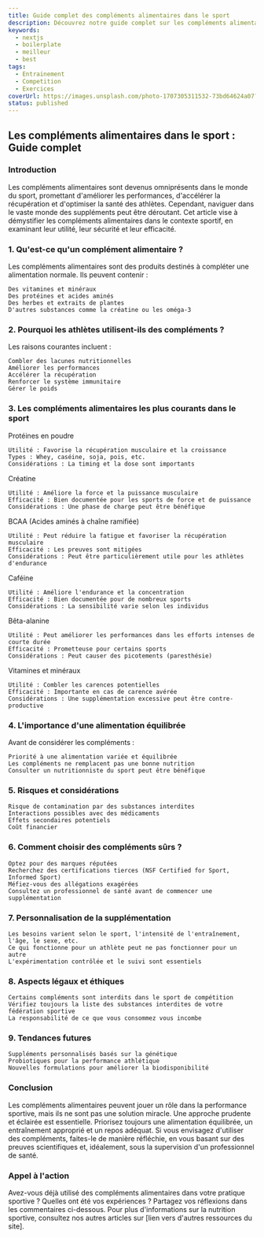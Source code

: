 ```yaml
---
title: Guide complet des compléments alimentaires dans le sport 
description: Découvrez notre guide complet sur les compléments alimentaires pour sportifs. Types, bienfaits, précautions et conseils pour optimiser vos performances en toute sécurité: apprenez à choisir les compléments adaptés à vos objectifs et à votre pratique.
keywords:
  - nextjs
  - boilerplate
  - meilleur
  - best
tags:
  - Entrainement
  - Competition
  - Exercices
coverUrl: https://images.unsplash.com/photo-1707305311532-73bd64624a07?q=80&w=2970&auto=format&fit=crop&ixlib=rb-4.0.3&ixid=M3wxMjA3fDB8MHxwaG90by1wYWdlfHx8fGVufDB8fHx8fA%3D%3D
status: published
---
```


## Les compléments alimentaires dans le sport : Guide complet

### Introduction

Les compléments alimentaires sont devenus omniprésents dans le monde du sport, promettant d'améliorer les performances, d'accélérer la récupération et d'optimiser la santé des athlètes. Cependant, naviguer dans le vaste monde des suppléments peut être déroutant. Cet article vise à démystifier les compléments alimentaires dans le contexte sportif, en examinant leur utilité, leur sécurité et leur efficacité.
### 1. Qu'est-ce qu'un complément alimentaire ?

Les compléments alimentaires sont des produits destinés à compléter une alimentation normale. Ils peuvent contenir :

    Des vitamines et minéraux
    Des protéines et acides aminés
    Des herbes et extraits de plantes
    D'autres substances comme la créatine ou les oméga-3

### 2. Pourquoi les athlètes utilisent-ils des compléments ?

Les raisons courantes incluent :

    Combler des lacunes nutritionnelles
    Améliorer les performances
    Accélérer la récupération
    Renforcer le système immunitaire
    Gérer le poids

### 3. Les compléments alimentaires les plus courants dans le sport
Protéines en poudre

    Utilité : Favorise la récupération musculaire et la croissance
    Types : Whey, caséine, soja, pois, etc.
    Considérations : La timing et la dose sont importants

Créatine

    Utilité : Améliore la force et la puissance musculaire
    Efficacité : Bien documentée pour les sports de force et de puissance
    Considérations : Une phase de charge peut être bénéfique

BCAA (Acides aminés à chaîne ramifiée)

    Utilité : Peut réduire la fatigue et favoriser la récupération musculaire
    Efficacité : Les preuves sont mitigées
    Considérations : Peut être particulièrement utile pour les athlètes d'endurance

Caféine

    Utilité : Améliore l'endurance et la concentration
    Efficacité : Bien documentée pour de nombreux sports
    Considérations : La sensibilité varie selon les individus

Bêta-alanine

    Utilité : Peut améliorer les performances dans les efforts intenses de courte durée
    Efficacité : Prometteuse pour certains sports
    Considérations : Peut causer des picotements (paresthésie)

Vitamines et minéraux

    Utilité : Combler les carences potentielles
    Efficacité : Importante en cas de carence avérée
    Considérations : Une supplémentation excessive peut être contre-productive

### 4. L'importance d'une alimentation équilibrée

Avant de considérer les compléments :

    Priorité à une alimentation variée et équilibrée
    Les compléments ne remplacent pas une bonne nutrition
    Consulter un nutritionniste du sport peut être bénéfique

### 5. Risques et considérations

    Risque de contamination par des substances interdites
    Interactions possibles avec des médicaments
    Effets secondaires potentiels
    Coût financier

### 6. Comment choisir des compléments sûrs ?

    Optez pour des marques réputées
    Recherchez des certifications tierces (NSF Certified for Sport, Informed Sport)
    Méfiez-vous des allégations exagérées
    Consultez un professionnel de santé avant de commencer une supplémentation

### 7. Personnalisation de la supplémentation

    Les besoins varient selon le sport, l'intensité de l'entraînement, l'âge, le sexe, etc.
    Ce qui fonctionne pour un athlète peut ne pas fonctionner pour un autre
    L'expérimentation contrôlée et le suivi sont essentiels

### 8. Aspects légaux et éthiques

    Certains compléments sont interdits dans le sport de compétition
    Vérifiez toujours la liste des substances interdites de votre fédération sportive
    La responsabilité de ce que vous consommez vous incombe

### 9. Tendances futures

    Suppléments personnalisés basés sur la génétique
    Probiotiques pour la performance athlétique
    Nouvelles formulations pour améliorer la biodisponibilité

### Conclusion

Les compléments alimentaires peuvent jouer un rôle dans la performance sportive, mais ils ne sont pas une solution miracle. Une approche prudente et éclairée est essentielle. Priorisez toujours une alimentation équilibrée, un entraînement approprié et un repos adéquat. Si vous envisagez d'utiliser des compléments, faites-le de manière réfléchie, en vous basant sur des preuves scientifiques et, idéalement, sous la supervision d'un professionnel de santé.

### Appel à l'action

Avez-vous déjà utilisé des compléments alimentaires dans votre pratique sportive ? Quelles ont été vos expériences ? Partagez vos réflexions dans les commentaires ci-dessous. Pour plus d'informations sur la nutrition sportive, consultez nos autres articles sur [lien vers d'autres ressources du site].


